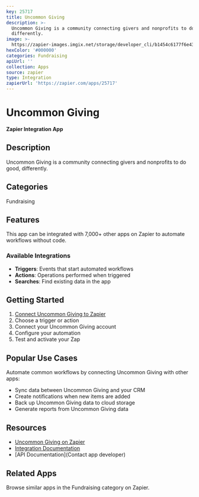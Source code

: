 ```yaml
---
key: 25717
title: Uncommon Giving
description: >-
  Uncommon Giving is a community connecting givers and nonprofits to do good,
  differently.
image: >-
  https://zapier-images.imgix.net/storage/developer_cli/b1454c6177f6e4334adb5835c4b38531.png?auto=format%2Ccompress&ixlib=python-3.0.0&q=50
hexColor: '#000000'
categories: Fundraising
apiUrl: ''
collection: Apps
source: zapier
type: Integration
zapierUrl: 'https://zapier.com/apps/25717'
---
```

# Uncommon Giving

**Zapier Integration App**

## Description

Uncommon Giving is a community connecting givers and nonprofits to do good, differently.

## Categories

Fundraising

## Features

This app can be integrated with 7,000+ other apps on Zapier to automate workflows without code.

### Available Integrations

- **Triggers**: Events that start automated workflows
- **Actions**: Operations performed when triggered
- **Searches**: Find existing data in the app

## Getting Started

1. [Connect Uncommon Giving to Zapier](https://zapier.com/apps/25717)
2. Choose a trigger or action
3. Connect your Uncommon Giving account
4. Configure your automation
5. Test and activate your Zap

## Popular Use Cases

Automate common workflows by connecting Uncommon Giving with other apps:

- Sync data between Uncommon Giving and your CRM
- Create notifications when new items are added
- Back up Uncommon Giving data to cloud storage
- Generate reports from Uncommon Giving data

## Resources

- [Uncommon Giving on Zapier](https://zapier.com/apps/25717)
- [Integration Documentation](https://zapier.com/apps/25717/integrations)
- [API Documentation](Contact app developer)

## Related Apps

Browse similar apps in the Fundraising category on Zapier.
